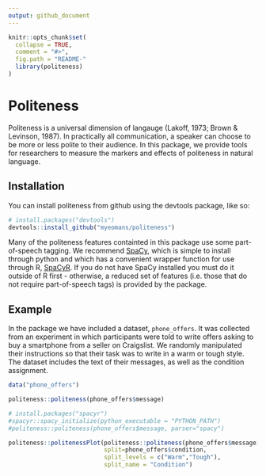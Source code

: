 ```yaml
---
output: github_document
---
```


<!-- README.md is generated from README.Rmd. Please edit that file -->

```r
knitr::opts_chunk$set(
  collapse = TRUE,
  comment = "#>",
  fig.path = "README-"
  library(politeness)
)
```

# Politeness

Politeness is a universal dimension of langauge (Lakoff, 1973; Brown & Levinson, 1987). In practically all communication, a speaker can choose to be more or less polite to their audience. In this package, we provide tools for researchers to measure the markers and effects of politeness in natural language.

## Installation

You can install politeness from github using the devtools package, like so:

```r
# install.packages("devtools")
devtools::install_github("myeomans/politeness")
```

Many of the politeness features containted in this package use some part-of-speech tagging. We recommend [SpaCy](https://spacy.io/), which is simple to install through python and which has a convenient wrapper function for use through R, [SpaCyR](https://github.com/kbenoit/spacyr). If you do not have SpaCy installed you must do it outside of R first - otherwise, a reduced set of features (i.e. those that do not require part-of-speech tags) is provided by the package.

## Example

In the package we have included a dataset, `phone_offers`. It was collected from an experiment in which participants were told to write offers asking to buy a smartphone from a seller on Craigslist. We randomly manipulated their instructions so that their task was to write in a warm or tough style. The dataset includes the text of their messages, as well as the condition assignment.

```r
data("phone_offers")

politeness::politeness(phone_offers$message)

# install.packages("spacyr")
#spacyr::spacy_initialize(python_executable = "PYTHON_PATH")
#politeness::politeness(phone_offers$message, parser="spacy")

politeness::politenessPlot(politeness::politeness(phone_offers$message),
                           split=phone_offers$condition,
                           split_levels = c("Warm","Tough"),
                           split_name = "Condition")
```
